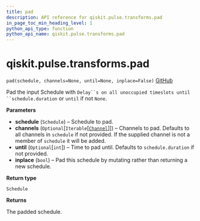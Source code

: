 ```yaml
---
title: pad
description: API reference for qiskit.pulse.transforms.pad
in_page_toc_min_heading_level: 1
python_api_type: function
python_api_name: qiskit.pulse.transforms.pad
---
```


# qiskit.pulse.transforms.pad

<span id="qiskit.pulse.transforms.pad" />

`pad(schedule, channels=None, until=None, inplace=False)` [GitHub](https://github.com/qiskit/qiskit/tree/stable/0.18/qiskit/pulse/transforms/canonicalization.py "view source code")

Pad the input Schedule with `Delay``s on all unoccupied timeslots until ``schedule.duration` or `until` if not `None`.

**Parameters**

*   **schedule** (`Schedule`) – Schedule to pad.
*   **channels** (`Optional`\[`Iterable`\[[`Channel`](qiskit.pulse.channels#channel "qiskit.pulse.channels.Channel")]]) – Channels to pad. Defaults to all channels in `schedule` if not provided. If the supplied channel is not a member of `schedule` it will be added.
*   **until** (`Optional`\[`int`]) – Time to pad until. Defaults to `schedule.duration` if not provided.
*   **inplace** (`bool`) – Pad this schedule by mutating rather than returning a new schedule.

**Return type**

`Schedule`

**Returns**

The padded schedule.

